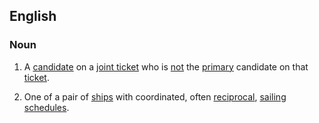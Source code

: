 ==English==
{{wikipedia}}

===Noun===
{{en-noun}}

# {{lb|en|politics}} A [[candidate]] on a [[joint ticket]] who is [[not]] the [[primary]] candidate on that [[ticket]].
# One of a pair of [[ship]]s with coordinated, often [[reciprocal]], [[sail]]ing [[schedule]]s.